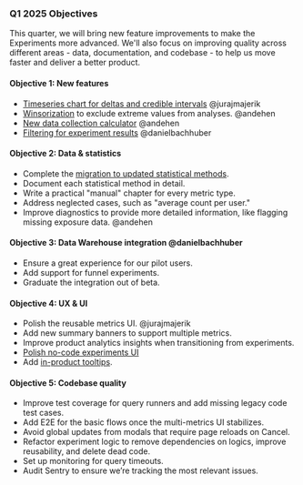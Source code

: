 ### Q1 2025 Objectives

This quarter, we will bring new feature improvements to make the Experiments more advanced. We'll also focus on improving quality across different areas - data, documentation, and codebase - to help us move faster and deliver a better product.

#### Objective 1: New features
- [Timeseries chart for deltas and credible intervals](https://github.com/PostHog/posthog/issues/26931) @jurajmajerik 
- [Winsorization](https://github.com/PostHog/posthog/issues/26060) to exclude extreme values from analyses. @andehen 
- [New data collection calculator](https://github.com/PostHog/posthog/issues/26933) @andehen 
- [Filtering for experiment results](https://github.com/PostHog/posthog/issues/26934) @danielbachhuber 

#### Objective 2: Data & statistics
- Complete the [migration to updated statistical methods](https://github.com/PostHog/posthog/issues/26713).
- Document each statistical method in detail.
- Write a practical "manual" chapter for every metric type.
- Address neglected cases, such as "average count per user."
- Improve diagnostics to provide more detailed information, like flagging missing exposure data. @andehen 

#### Objective 3: Data Warehouse integration @danielbachhuber 
- Ensure a great experience for our pilot users.
- Add support for funnel experiments.
- Graduate the integration out of beta.

#### Objective 4: UX & UI
- Polish the reusable metrics UI. @jurajmajerik 
- Add new summary banners to support multiple metrics.
- Improve product analytics insights when transitioning from experiments.
- [Polish no-code experiments UI](https://github.com/PostHog/posthog/issues/26936)
- Add [in-product tooltips](https://github.com/PostHog/posthog/issues/26937).

#### Objective 5: Codebase quality
- Improve test coverage for query runners and add missing legacy code test cases.
- Add E2E for the basic flows once the multi-metrics UI stabilizes.
- Avoid global updates from modals that require page reloads on Cancel.
- Refactor experiment logic to remove dependencies on logics, improve reusability, and delete dead code.
- Set up monitoring for query timeouts.
- Audit Sentry to ensure we’re tracking the most relevant issues.
